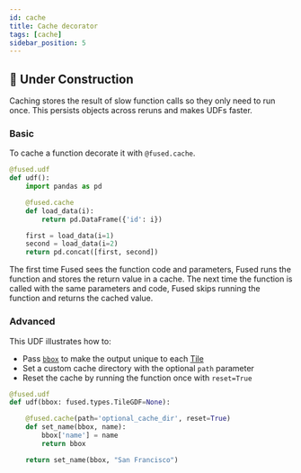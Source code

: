 ```yaml
---
id: cache
title: Cache decorator
tags: [cache]
sidebar_position: 5
---
```



## <Tag color="#D1E550" fontColor="#141414" >🚧 Under Construction</Tag>


Caching stores the result of slow function calls so they only need to run once. This persists objects across reruns and makes UDFs faster.

### Basic

To cache a function decorate it with `@fused.cache`.

```python
@fused.udf
def udf():
    import pandas as pd

    @fused.cache
    def load_data(i):
        return pd.DataFrame({'id': i})

    first = load_data(i=1)
    second = load_data(i=2)
    return pd.concat([first, second])
```

The first time Fused sees the function code and parameters, Fused runs the function and stores the return value in a cache. The next time the function is called with the same parameters and code, Fused skips running the function and returns the cached value.
### Advanced


This UDF illustrates how to:
- Pass [`bbox`](/core-concepts/filetile/#the-bbox-object) to make the output unique to each [Tile](/core-concepts/filetile/#tile)
- Set a custom cache directory with the optional `path` parameter
- Reset the cache by running the function once with `reset=True`

```python
@fused.udf
def udf(bbox: fused.types.TileGDF=None):

    @fused.cache(path='optional_cache_dir', reset=True)
    def set_name(bbox, name):
        bbox['name'] = name
        return bbox

    return set_name(bbox, "San Francisco")
```
